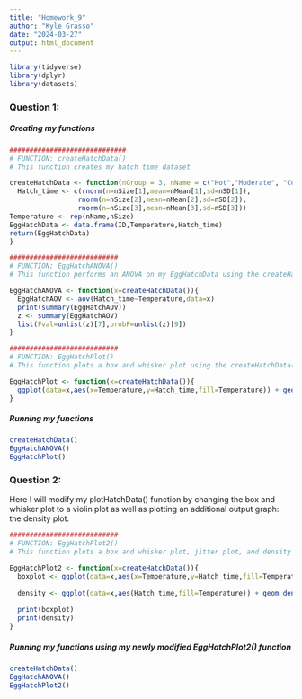 ```yaml
---
title: "Homework_9"
author: "Kyle Grasso"
date: "2024-03-27"
output: html_document
---
```

```r
library(tidyverse)
library(dplyr)
library(datasets)
```
### Question 1:
##### Creating my functions
```r
#############################
# FUNCTION: createHatchData()
# This function creates my hatch time dataset

createHatchData <- function(nGroup = 3, nName = c("Hot","Moderate", "Cool"), nSize = c(20,20,20), nMean = c(16,21,26),nSD = c(1.25,1.1,1.1), ID = 1:(sum(nSize))) {
  Hatch_time <- c(rnorm(n=nSize[1],mean=nMean[1],sd=nSD[1]),
                 rnorm(n=nSize[2],mean=nMean[2],sd=nSD[2]),
                 rnorm(n=nSize[3],mean=nMean[3],sd=nSD[3]))
Temperature <- rep(nName,nSize)
EggHatchData <- data.frame(ID,Temperature,Hatch_time)
return(EggHatchData)
}

###########################
# FUNCTION: EggHatchANOVA()
# This function performs an ANOVA on my EggHatchData using the createHatchData() function as its input

EggHatchANOVA <- function(x=createHatchData()){
  EggHatchAOV <- aov(Hatch_time~Temperature,data=x)
  print(summary(EggHatchAOV))
  z <- summary(EggHatchAOV)
  list(Fval=unlist(z)[7],probF=unlist(z)[9])
}

###########################
# FUNCTION: EggHatchPlot()
# This function plots a box and whisker plot using the createHatchData() function as its input

EggHatchPlot <- function(x=createHatchData()){
  ggplot(data=x,aes(x=Temperature,y=Hatch_time,fill=Temperature)) + geom_boxplot() + scale_fill_manual(values= c("blue","red","green"))
}
```

##### Running my functions
```r
createHatchData()
EggHatchANOVA()
EggHatchPlot()
```

### Question 2:
Here I will modify my plotHatchData() function by changing the box and whisker plot to a violin plot as well as plotting an additional output graph: the density plot.
```r
###########################
# FUNCTION: EggHatchPlot2()
# This function plots a box and whisker plot, jitter plot, and density plot using the createHatchData() function as its input

EggHatchPlot2 <- function(x=createHatchData()){
  boxplot <- ggplot(data=x,aes(x=Temperature,y=Hatch_time,fill=Temperature)) + geom_violin() + scale_fill_manual(values= c("blue","red","green"))
  
  density <- ggplot(data=x,aes(Hatch_time,fill=Temperature)) + geom_density() + scale_fill_manual(values= c(Cool="blue", Hot="red", Moderate = "green"))
  
  print(boxplot)
  print(density)
}
```

##### Running my functions using my newly modified EggHatchPlot2() function
```r
createHatchData()
EggHatchANOVA()
EggHatchPlot2()
```